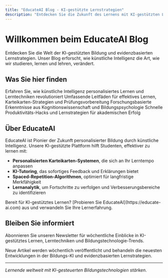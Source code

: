 ```yaml
---
title: "EducateAI Blog - KI-gestützte Lernstrategien"
description: "Entdecken Sie die Zukunft des Lernens mit KI-gestützten Lernstrategien, Lerntechniken und Bildungstechnologie-Einblicken"
---
```


# Willkommen beim EducateAI Blog

Entdecken Sie die Welt der KI-gestützten Bildung und evidenzbasierten Lernstrategien. Unser Blog erforscht, wie künstliche Intelligenz die Art, wie wir studieren, lernen und lehren, verändert.

## Was Sie hier finden

<CardGroup cols={2}>
  <Card title="KI in der Bildung" href="/de/blog/ai" icon="robot">
    Erfahren Sie, wie künstliche Intelligenz personalisiertes Lernen und Lerntechniken revolutioniert
  </Card>
  
  <Card title="Lernleitfäden" href="/de/blog/guides" icon="book-open">
    Umfassende Leitfäden für effektives Lernen, Karteikarten-Strategien und Prüfungsvorbereitung
  </Card>
  
  <Card title="Lernwissenschaft" href="/de/blog/science" icon="flask">
    Forschungsbasierte Erkenntnisse aus Kognitionswissenschaft und Bildungspsychologie
  </Card>
  
  <Card title="Tipps & Tricks" href="/de/blog/tips-and-tricks" icon="lightbulb">
    Schnelle Produktivitäts-Hacks und Lernstrategien für akademischen Erfolg
  </Card>
</CardGroup>

## Über EducateAI

EducateAI ist Pionier der Zukunft personalisierter Bildung durch künstliche Intelligenz. Unsere KI-gestützte Plattform hilft Studenten, effektiver zu lernen mit:

- **Personalisierten Karteikarten-Systemen**, die sich an Ihr Lerntempo anpassen
- **KI-Tutoring**, das sofortiges Feedback und Erklärungen bietet
- **Spaced-Repetition-Algorithmen**, optimiert für langfristige Merkfähigkeit
- **Lernanalytik**, um Fortschritte zu verfolgen und Verbesserungsbereiche zu identifizieren

<Info>
  Bereit für KI-gestütztes Lernen? [Probieren Sie EducateAI](https://educate-ai.com) aus und verwandeln Sie Ihre Lernerfahrung.
</Info>

## Bleiben Sie informiert

Abonnieren Sie unseren Newsletter für wöchentliche Einblicke in KI-gestütztes Lernen, Lerntechniken und Bildungstechnologie-Trends.

<Tip>
  Neue Artikel werden wöchentlich veröffentlicht und behandeln die neuesten Entwicklungen in der Bildungs-KI und evidenzbasierten Lernstrategien.
</Tip>

---

*Lernende weltweit mit KI-gesteuerten Bildungstechnologien stärken.*
